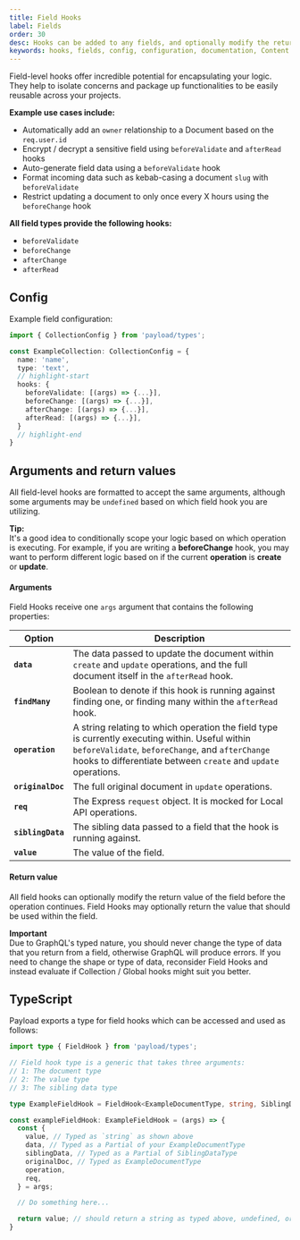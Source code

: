 ```yaml
---
title: Field Hooks
label: Fields
order: 30
desc: Hooks can be added to any fields, and optionally modify the return value of the field before the operation continues.
keywords: hooks, fields, config, configuration, documentation, Content Management System, cms, headless, javascript, node, react, express
---
```


Field-level hooks offer incredible potential for encapsulating your logic. They help to isolate concerns and package up functionalities to be easily reusable across your projects.

**Example use cases include:**

- Automatically add an `owner` relationship to a Document based on the `req.user.id`
- Encrypt / decrypt a sensitive field using `beforeValidate` and `afterRead` hooks
- Auto-generate field data using a `beforeValidate` hook
- Format incoming data such as kebab-casing a document `slug` with `beforeValidate`
- Restrict updating a document to only once every X hours using the `beforeChange` hook

**All field types provide the following hooks:**

- `beforeValidate`
- `beforeChange`
- `afterChange`
- `afterRead`

## Config

Example field configuration:
```ts
import { CollectionConfig } from 'payload/types';

const ExampleCollection: CollectionConfig = {
  name: 'name',
  type: 'text',
  // highlight-start
  hooks: {
    beforeValidate: [(args) => {...}],
    beforeChange: [(args) => {...}],
    afterChange: [(args) => {...}],
    afterRead: [(args) => {...}],
  }
  // highlight-end
}
```

## Arguments and return values

All field-level hooks are formatted to accept the same arguments, although some arguments may be `undefined` based on which field hook you are utilizing.

<Banner type="success">
  <strong>Tip:</strong><br />
  It's a good idea to conditionally scope your logic based on which operation is executing. For example, if you are writing a <strong>beforeChange</strong> hook, you may want to perform different logic based on if the current <strong>operation</strong> is <strong>create</strong> or <strong>update</strong>.
</Banner>

#### Arguments

Field Hooks receive one `args` argument that contains the following properties:

| Option            | Description  |
| ----------------- | -------------|
| **`data`**        | The data passed to update the document within `create` and `update` operations, and the full document itself in the `afterRead` hook. |
| **`findMany`**    | Boolean to denote if this hook is running against finding one, or finding many within the `afterRead` hook. |
| **`operation`**   | A string relating to which operation the field type is currently executing within. Useful within `beforeValidate`, `beforeChange`, and `afterChange` hooks to differentiate between `create` and `update` operations. |
| **`originalDoc`** | The full original document in `update` operations. |
| **`req`**         | The Express `request` object. It is mocked for Local API operations. |
| **`siblingData`** | The sibling data passed to a field that the hook is running against. |
| **`value`**       | The value of the field. |

#### Return value

All field hooks can optionally modify the return value of the field before the operation continues. Field Hooks may optionally return the value that should be used within the field.

<Banner type="warning">
  <strong>Important</strong><br/>
  Due to GraphQL's typed nature, you should never change the type of data that you return from a field, otherwise GraphQL will produce errors. If you need to change the shape or type of data, reconsider Field Hooks and instead evaluate if Collection / Global hooks might suit you better.
</Banner>

## TypeScript

Payload exports a type for field hooks which can be accessed and used as follows:

```ts
import type { FieldHook } from 'payload/types';

// Field hook type is a generic that takes three arguments:
// 1: The document type
// 2: The value type
// 3: The sibling data type

type ExampleFieldHook = FieldHook<ExampleDocumentType, string, SiblingDataType>;

const exampleFieldHook: ExampleFieldHook = (args) => {
  const {
    value, // Typed as `string` as shown above
    data, // Typed as a Partial of your ExampleDocumentType
    siblingData, // Typed as a Partial of SiblingDataType
    originalDoc, // Typed as ExampleDocumentType
    operation,
    req,
  } = args;

  // Do something here...

  return value; // should return a string as typed above, undefined, or null
}
```
